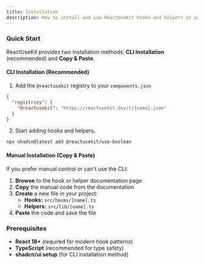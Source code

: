 ```yaml
---
title: Installation
description: How to install and use ReactUseKit hooks and helpers in your project?
---
```


### Quick Start

ReactUseKit provides two installation methods: **CLI Installation** (recommended) and **Copy & Paste**.

#### CLI Installation (Recommended)

1. Add the `@reactusekit` registry to your `components.json`

```json title="components.json"
{
  "registries": {
    "@reactusekit": "https://reactusekit.dev/r/{name}.json"
  }
}
```

2. Start adding hooks and helpers.

```package-install
npx shadcn@latest add @reactusekit/use-boolean
```

#### Manual Installation (Copy & Paste)

If you prefer manual control or can't use the CLI:

1. **Browse** to the hook or helper documentation page
2. **Copy** the manual code from the documentation
3. **Create** a new file in your project:
   - **Hooks:** `src/hooks/[name].ts`
   - **Helpers:** `src/lib/[name].ts`
4. **Paste** the code and save the file

### Prerequisites

- **React 18+** (required for modern hook patterns)
- **TypeScript** (recommended for type safety)
- **shadcn/ui setup** (for CLI installation method)
